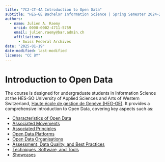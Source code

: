 ```yaml
---
title: "7C2-CT-4A Introduction to Open Data"
subtitle: "HEG-GE Bachelor Information Science | Spring Semester 2024-2025"
authors: 
  - name: Julien A. Raemy
    orcid: 0000-0002-4711-5759
    email: julien.raemy@bar.admin.ch
    affiliations:
      - Swiss Federal Archives
date: "2025-01-19"
date-modified: last-modified
license: "CC BY"
---
```


# Introduction to Open Data

The course is designed for undergraduate students in Information Science at the HES-SO University of Applied Sciences and Arts of Western Switzerland, [Haute école de gestion de Genève (HEG-GE)](https://hesge.ch/heg/). It provides a comprehensive introduction to Open Data, covering key aspects such as:

- [Characteristics of Open Data](sections/characteristics.qmd)
- [Associated Movements](sections/movements.qmd)
- [Associated Principles](sections/principles.qmd)
- [Open Data Platforms](sections/platforms.qmd)
- [Open Data Organisations](sections/organisations.qmd)
- [Assessment, Data Quality, and Best Practices](sections/assessment.qmd)
- [Techniques, Software, and Tools](sections/techniques.qmd)
- [Showcases](sections/showcases.qmd)

